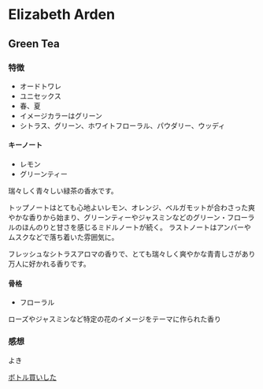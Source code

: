 # Elizabeth Arden

## Green Tea
### 特徴
- オードトワレ
- ユニセックス
- 春、夏
- イメージカラーはグリーン
- シトラス、グリーン、ホワイトフローラル、パウダリー、ウッディ

#### キーノート
- レモン
- グリーンティー

瑞々しく青々しい緑茶の香水です。

トップノートはとても心地よいレモン、オレンジ、ベルガモットが合わさった爽やかな香りから始まり、グリーンティーやジャスミンなどのグリーン・フローラルのほんのりと甘さを感じるミドルノートが続く。
ラストノートはアンバーやムスクなどで落ち着いた雰囲気に。

フレッシュなシトラスアロマの香りで、とても瑞々しく爽やかな青青しさがあり万人に好かれる香りです。

#### 骨格
- フローラル

ローズやジャスミンなど特定の花のイメージをテーマに作られた香り

### 感想
よき

[ボトル買いした](./perfume/bottle/ea)
